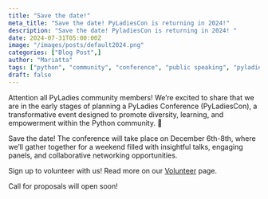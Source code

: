 ```yaml
---
title: "Save the date!"
meta_title: "Save the date! PyLadiesCon is returning in 2024!"
description: "Save the date! PyladiesCon is returning in 2024! "
date: 2024-07-31T05:00:00Z
image: "/images/posts/default2024.png"
categories: ["Blog Post",]
author: "Mariatta"
tags: ["python", "community", "conference", "public speaking", "pyladies"]
draft: false
---
```




Attention all PyLadies community members! We’re excited to share that we are in the early stages of planning a
PyLadies Conference (PyLadiesCon), a transformative event designed to promote diversity, learning,
and empowerment within the Python community. 🎉

Save the date! The conference will take place on December 6th-8th, where we’ll gather together
for a weekend filled with insightful talks, engaging panels, and collaborative networking opportunities.

Sign up to volunteer with us! Read more on our [Volunteer](/volunteer) page.

Call for proposals will open soon!


